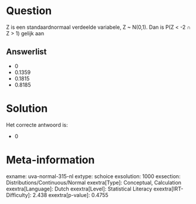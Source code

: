 Question
========

Z is een standaardnormaal verdeelde variabele, Z \~ N(0,1). Dan is P(Z
\< -2 ∩ Z \> 1) gelijk aan

Answerlist
----------

* 0
* 0.1359
* 0.1815
* 0.8185

Solution
========

Het correcte antwoord is: 

* 0

Meta-information
================
exname: uva-normal-315-nl
extype: schoice
exsolution: 1000
exsection: Distributions/Continuous/Normal
exextra[Type]: Conceptual, Calculation
exextra[Language]: Dutch
exextra[Level]: Statistical Literacy
exextra[IRT-Difficulty]: 2.438
exextra[p-value]: 0.4755
